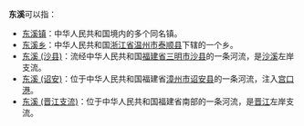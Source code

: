 '''东溪'''可以指：
*[[东溪镇|东溪镇]]：中华人民共和国境内的多个同名镇。
*[[东溪乡|东溪乡]]：中华人民共和国[[浙江省|浙江省]][[温州市|温州市]][[泰顺县|泰顺县]]下辖的一个乡。
*[[东溪_(沙县)|东溪 (沙县)]]：流经中华人民共和国[[福建省|福建省]][[三明市|三明市]][[沙县|沙县]]的一条河流，是[[沙溪_(闽江)|沙溪]]左岸支流。
*[[东溪_(诏安)|东溪 (诏安)]]：位于中华人民共和国福建省[[漳州市|漳州市]][[诏安县|诏安县]]的一条河流，注入[[宫口港|宫口港]]。
*[[东溪_(晋江支流)|东溪 (晋江支流)]]：位于中华人民共和国福建省南部的一条河流，是[[晋江|晋江]]左岸支流。


{{disambig|D|Cat=二字中国地名消歧义}}